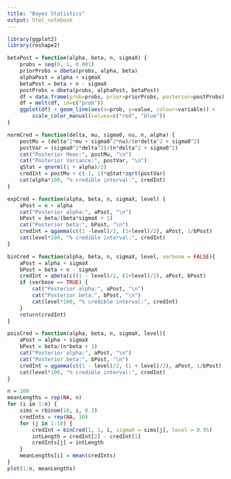 ---
title: "Bayes Statistics"
output: html_notebook
---

```{r}
library(ggplot2)
library(reshape2)
```

```{r}
betaPost = function(alpha, beta, n, sigmaX) {
    probs = seq(0, 1, 0.001)
    priorProbs = dbeta(probs, alpha, beta)
    alphaPost = alpha + sigmaX
    betaPost = beta + n - sigmaX
    postProbs = dbeta(probs, alphaPost, betaPost)
    df = data.frame(prob=probs, prior=priorProbs, posterior=postProbs)
    df = melt(df, id=c("prob"))
    ggplot(df) + geom_line(aes(x=prob, y=value, colour=variable)) +
        scale_color_manual(values=c("red", "blue"))
}
```

```{r}
normCred = function(delta, mu, sigma0, nu, n, alpha) {
    postMu = (delta^2*mu + sigma0^2*nu)/(n*delta^2 + sigma0^2)
    postVar = (sigma0^2*delta^2)/(n*delta^2 + sigma0^2)
    cat("Posterior Mean:", postMu, "\n")
    cat("Posterior Variance:", postVar, "\n")
    qStat = qnorm((1 + alpha)/2)
    credInt = postMu + c(-1, 1)*qStat*sqrt(postVar)
    cat(alpha*100, "% credible interval:", credInt)
}
```

```{r}
expCred = function(alpha, beta, n, sigmaX, level) {
    aPost = n + alpha
    cat("Posterior alpha:", aPost, "\n")
    bPost = beta/(beta*sigmaX + 1)
    cat("Posterior beta:", bPost, "\n")
    credInt = qgamma(c((1 -level)/2, (1+level)/2), aPost, 1/bPost)
    cat(level*100, "% credible interval:", credInt)
}
```

```{r}
binCred = function(alpha, beta, n, sigmaX, level, verbose = FALSE){
    aPost = alpha + sigmaX
    bPost = beta + n - sigmaX
    credInt = qbeta(c((1 - level)/2, (1+level)/2), aPost, bPost)
    if (verbose == TRUE) {
        cat("Posterior alpha:", aPost, "\n")
        cat("Posterior beta:", bPost, "\n")
        cat(level*100, "% credible interval:", credInt)
    }
    return(credInt)
}
```

```{r}
poisCred = function(alpha, beta, n, sigmaX, level){
    aPost = alpha + sigmaX
    bPost = beta/(n*beta + 1)
    cat("Posterior alpha:", aPost, "\n")
    cat("Posterior beta:", bPost, "\n")
    credInt = qgamma(c((1 - level)/2, (1 + level)/2), aPost, 1/bPost)
    cat(level*100, "% credible interval:", credInt)
}
```

```{r}
n = 100
meanLengths = rep(NA, n)
for (i in 1:n) {
    sims = rbinom(10, i, 0.3)
    credInts = rep(NA, 10)
    for (j in 1:10) {
        credInt = binCred(1, 1, i, sigmaX = sims[j], level = 0.95)
        intLength = credInt[2] - credInt[1]
        credInts[j] = intLength
    }
    meanLengths[i] = mean(credInts)
}
plot(1:n, meanLengths)
```


